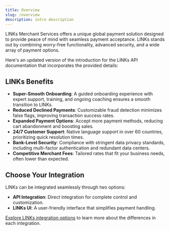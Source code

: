 ```yaml
---
title: Overview
slug: /overview
description: intro description
---
```


LINKs Merchant Services offers a unique global payment solution designed to provide peace of mind with seamless payment acceptance. LINKs stands out by combining worry-free functionality, advanced security, and a wide array of payment options.

Here's an updated version of the introduction for the LINKs API documentation that incorporates the provided details:

## LINKs Benefits

- **Super-Smooth Onboarding**: A guided onboarding experience with expert support, training, and ongoing coaching ensures a smooth transition to LINKs.
- **Reduced Declined Payments**: Customizable fraud detection minimizes false flags, improving transaction success rates.
- **Expanded Payment Options**: Accept more payment methods, reducing cart abandonment and boosting sales.
- **24/7 Customer Support**: Native language support in over 60 countries, prioritizing quick resolution times.
- **Bank-Level Security**: Compliance with stringent data privacy standards, including multi-factor authentication and redundant data centers.
- **Competitive Merchant Fees**: Tailored rates that fit your business needs, often lower than expected.

## Choose Your Integration

LINKs can be integrated seamlessly through two options:

- **API Integration**: Direct integration for complete control and customization.
- **LINKs UI**: A user-friendly interface that simplifies payment handling.

[Explore LINKs integration options](/choose-integration) to learn more about the differences in each integration.
